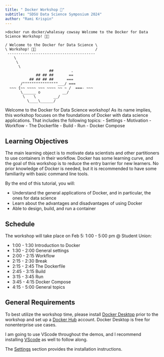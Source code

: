 ```yaml
---
title: " Docker Workshop 🐳"
subtitle: "SDSU Data Science Symposium 2024"
author: "Rami Krispin"
---
```



``` sehll
>docker run docker/whalesay cowsay Welcome to the Docker for Data Science Workshop! 👋🏼

/ Welcome to the Docker for Data Science \
\ Workshop! 👋🏼                           /
 ----------------------------------------
    \
     \
      \
                    ##        .
              ## ## ##       ==
           ## ## ## ##      ===
       /""""""""""""""""___/ ===
  ~~~ {~~ ~~~~ ~~~ ~~~~ ~~ ~ /  ===- ~~~
       \______ o          __/
        \    \        __/
          \____\______/
```

Welcome to the Docker for Data Science workshop! As its name implies, this workshop focuses on the foundations of Docker with data science applications. That includes the following topics:
- Settings
- Motivation
- Workflow
- The Dockerfile
- Build
- Run
- Docker Compose

## Learning Objectives

The main learning object is to motivate data scientists and other partitioners to use containers in their workflow. Docker has some learning curve, and the goal of this workshop is to reduce the entry barrier for new learners. No prior knowledge of Docker is needed, but it is recommended to have some familiarity with basic command line tools.

By the end of this tutorial, you will:

- Understand the general applications of Docker, and in particular, the ones for data science
- Learn about the advantages and disadvantages of using Docker
- Able to design, build, and run a container 

## Schedule

The workshop will take place on Feb 5: 1:00 - 5:00 pm @ Student Union:

- 1:00 - 1:30 Introduction to Docker
- 1:30 - 2:00 General settings
- 2:00 - 2:15 Workflow
- 2:15 - 2:30 Break
- 2:15 - 2:45 The Dockerfile
- 2:45 - 3:15 Build
- 3:15 - 3:45 Run
- 3:45 - 4:15 Docker Compose
- 4:15 - 5:00 General topics


## General Requirements

To best utilize the workshop time, please install [Docker Desktop](https://www.docker.com/products/docker-desktop/) prior to the workshop and set up a [Docker Hub](https://hub.docker.com/) account. Docker Desktop is free for nonenterprise use cases.

I am going to use VScode throughout the demos, and I recommend installing [VScode](https://code.visualstudio.com/) as well to follow along.

The [Settings](https://ramikrispin.github.io/sdsu-docker-workshop/settings.html) section provides the installation instructions.
